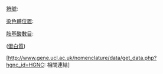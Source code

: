 <tr><td bgcolor=#e7dcc3 width=85>[[HUGO|符號]]:</td>
    <td style="border-top:6px solid #e7dcc3" width=220>{{{Symbol}}} {{{AltSymbols}}}</td></tr>
<tr><td bgcolor=#e7dcc3 width=85>[[染色體位置]]:</td>
    <td style="border-top:1px solid #e7dcc3" width=220>[[Chromosome_{{{Chromosome}}}_(human)|{{{Chromosome}}}]]{{{Locus}}}</td></tr>
<tr><td bgcolor=#e7dcc3 width=85>[[胺基酸|胺基酸數目]]:</td>
    <td style="border-top:1px solid #e7dcc3" width=220>{{{AApre}}}{{{AApro}}} ([[蛋白質]])</td></tr>
<tr><td bgcolor=#e7dcc3 width=85>[http://www.gene.ucl.ac.uk/nomenclature/data/get_data.php?hgnc_id=HGNC:{{{HGNCid}}} 相關連結]</td>
    <td style="border-top:2px solid #e7dcc3" width=220>
{{{Codes}}}</td></tr><noinclude>
[[Category:化学信息框模板|{{PAGENAME}}]]
</noinclude>